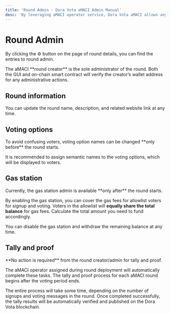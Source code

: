 ```yaml
---
title: 'Round Admin · Dora Vota aMACI Admin Manual'
desc: 'By leveraging aMACI operator service, Dora Vota aMACI allows anyone to deploy and manage aMACI voting rounds with ease.'
---
```



# Round Admin

By clicking the ⚙️ button on the page of round details, you can find the entries to round admin.

<Callout type="info">
  The aMACI **round creator** is the sole administrator of the round. Both the
  GUI and on-chain smart contract will verify the creator’s wallet address for
  any administrative actions.
</Callout>

## Round information

You can update the round name, description, and related website link at any time.

## Voting options

<Callout type="warning">
  To avoid confusing voters, voting option names can be changed **only before**
  the round starts.
</Callout>

It is recommended to assign semantic names to the voting options, which will be displayed to voters.

## Gas station

<Callout type="warning">
  Currently, the gas station admin is available **only after** the round starts.
</Callout>

By enabling the gas station, you can cover the gas fees for allowlist voters for signup and voting. Voters in the allowlist will **equally share the total balance** for gas fees. Calculate the total amount you need to fund accordingly.

You can disable the gas station and withdraw the remaining balance at any time.

## Tally and proof

<Callout type="default">
  **No action is required** from the round creator/admin for tally and proof.
</Callout>

The aMACI operator assigned during round deployment will automatically complete these tasks. The tally and proof process for each aMACI round begins after the voting period ends.

The entire process will take some time, depending on the number of signups and voting messages in the round. Once completed successfully, the tally results will be automatically verified and published on the Dora Vota blockchain.
